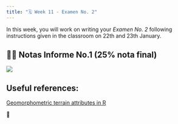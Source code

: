 ```yaml
---
title: "🗓️ Week 11 - Examen No. 2"
---
```


In this week, you will work on writing your *Examen No. 2* following instructions given in the classroom on 22th and 23th January.

## 👨‍🏫 Notas Informe No.1 (25% nota final)

![](figures/Notas_Informe1.png)


## Useful references:

[Geomorphometric terrain attributes in R](https://rpubs.com/ials2un/geomorphometric)

🎥 





